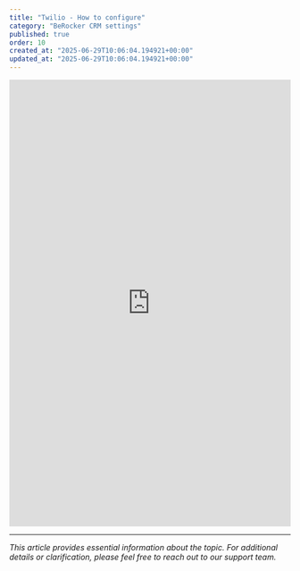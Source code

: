 ```yaml
---
title: "Twilio - How to configure"
category: "BeRocker CRM settings"
published: true
order: 10
created_at: "2025-06-29T10:06:04.194921+00:00"
updated_at: "2025-06-29T10:06:04.194921+00:00"
---
```


<iframe
  src="https://scribehow.com/embed/How_To_Configure_Twilio__gmDkepfUQTmsMkEnSOBWow?as=scrollable"
  width="100%"
  height="800"
  frameborder="0"
  allowfullscreen
></iframe>

---

_This article provides essential information about the topic. For additional details or clarification, please feel free to reach out to our support team._
